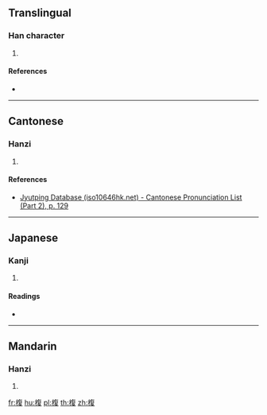 ==Translingual==

===Han character===
{{Han char|rn=75|rad=木|as=09|sn=13|four=|canj=DOAE|ids=⿰木复}}

# {{defn|Han|sort=木09}}

====References====
* {{Han ref|kx=0537.180|dkj=15070|dj=0925.030|hdz=21251.030|uh=6931|ud=26929}}

----

==Cantonese==

===Hanzi===
{{yue-hanzi|jyut=[[fuk6]]|y=fuk6}}

# {{defn|lang=yue|sort=木09}}

====References====
* [http://www.iso10646hk.net/jp/document/download.jsp Jyutping Database (iso10646hk.net) - Cantonese Pronunciation List (Part 2), p. 129]

----

==Japanese==

===Kanji===
{{ja-kanji|grade=|rs=木09}}

# {{defn|lang=ja|sort=木09}}

====Readings====
* {{ja-readings|on=[[ふう]] (fū), [[ぶ]] (bu), [[ふく]] (fuku), [[ぶく]] (buku)|kun=[[いのあし]] (inoashi)}}

----

==Mandarin==

===Hanzi===
{{cmn-hanzi|pin=[[fù]] ([[fu4]])|wg=fu<sup>4</sup>}}

# {{defn|lang=cmn|sort=木09}}

[[fr:椱]]
[[hu:椱]]
[[pl:椱]]
[[th:椱]]
[[zh:椱]]